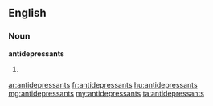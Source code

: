 ==English==

===Noun===
'''antidepressants'''

# {{plural of|[[antidepressant]]}}

[[ar:antidepressants]]
[[fr:antidepressants]]
[[hu:antidepressants]]
[[mg:antidepressants]]
[[my:antidepressants]]
[[ta:antidepressants]]